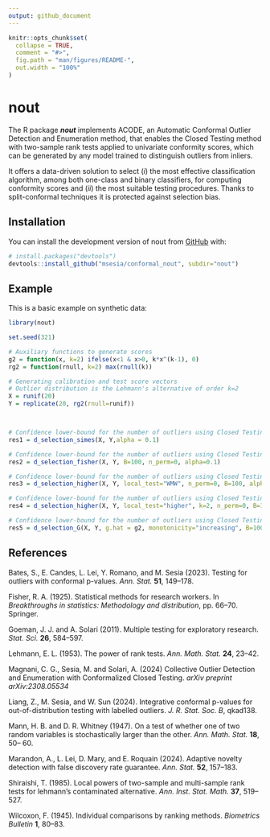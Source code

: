 ```yaml
---
output: github_document
---
```


<!-- README.md is generated from README.Rmd. Please edit that file -->

```r
knitr::opts_chunk$set(
  collapse = TRUE,
  comment = "#>",
  fig.path = "man/figures/README-",
  out.width = "100%"
)
```

# nout

<!-- badges: start -->
<!-- badges: end -->

The R package ***nout*** implements ACODE, an Automatic Conformal Outlier Detection and Enumeration method, that enables the Closed Testing method with two-sample rank tests applied to univariate conformity scores, which can be generated by any model trained to distinguish outliers from inliers. 

It offers a data-driven solution to select (*i*) the most effective classification algorithm, among both one-class and binary classifiers, for computing conformity scores and (*ii*) the most suitable testing procedures. Thanks to split-conformal techniques it is protected against selection bias.


## Installation

You can install the development version of nout from [GitHub](https://github.com/) with:

``` r
# install.packages("devtools")
devtools::install_github("msesia/conformal_nout", subdir="nout")
```

## Example

This is a basic example on synthetic data:

```r
library(nout)

set.seed(321)

# Auxiliary functions to generate scores
g2 = function(x, k=2) ifelse(x<1 & x>0, k*x^(k-1), 0)
rg2 = function(rnull, k=2) max(rnull(k))

# Generating calibration and test score vectors
# Outlier distribution is the Lehmann's alternative of order k=2
X = runif(20)
Y = replicate(20, rg2(rnull=runif))



# Confidence lower-bound for the number of outliers using Closed Testing with local Simes test
res1 = d_selection_simes(X, Y,alpha = 0.1)

# Confidence lower-bound for the number of outliers using Closed Testing with local Fisher's method
res2 = d_selection_fisher(X, Y, B=100, n_perm=0, alpha=0.1)

# Confidence lower-bound for the number of outliers using Closed Testing with local Wilcoxon sum-rank test 
res3 = d_selection_higher(X, Y, local_test="WMW", n_perm=0, B=100, alpha=0.1)

# Confidence lower-bound for the number of outliers using Closed Testing with local higher order Wilcoxon sum-rank test of order k=2
res4 = d_selection_higher(X, Y, local_test="higher", k=2, n_perm=0, B=100, alpha=0.1)

# Confidence lower-bound for the number of outliers using Closed Testing with local oracle Shiraishi test
res5 = d_selection_G(X, Y, g.hat = g2, monotonicity="increasing", B=100, alpha=0.1)

```


## References

Bates, S., E. Candes, L. Lei, Y. Romano, and M. Sesia (2023). Testing for outliers with conformal p-values. *Ann. Stat.* **51**, 149–178.

Fisher, R. A. (1925). Statistical methods for research workers. In *Breakthroughs in statistics: Methodology and distribution*, pp. 66–70. Springer.

Goeman, J. J. and A. Solari (2011). Multiple testing for exploratory research. *Stat. Sci.* **26**, 584–597.

Lehmann, E. L. (1953). The power of rank tests.  *Ann. Math. Stat.* **24**, 23–42.

Magnani, C. G., Sesia, M. and Solari, A. (2024) Collective Outlier Detection and Enumeration with Conformalized Closed Testing. *arXiv preprint arXiv:2308.05534*

Liang, Z., M. Sesia, and W. Sun (2024). Integrative conformal p-values for out-of-distribution testing with labelled outliers. *J. R. Stat. Soc. B*, qkad138. 

Mann, H. B. and D. R. Whitney (1947). On a test of whether one of two random variables is stochastically larger than the other. *Ann. Math. Stat.* **18**, 50– 60.

Marandon, A., L. Lei, D. Mary, and E. Roquain (2024). Adaptive novelty detection with false discovery rate guarantee. *Ann. Stat.* **52**, 157–183.

Shiraishi, T. (1985). Local powers of two-sample and multi-sample rank tests for lehmann’s contaminated alternative. *Ann. Inst. Stat. Math.* **37**, 519–527.

Wilcoxon, F. (1945). Individual comparisons by ranking methods. *Biometrics Bulletin* **1**, 80–83.

<!--You'll still need to render `README.Rmd` regularly, to keep `README.md` up-to-date. `devtools::build_readme()` is handy for this. You could also use GitHub Actions to re-render `README.Rmd` every time you push. An example workflow can be found here: <https://github.com/r-lib/actions/tree/v1/examples>. -->

<!-- You can also embed plots, for example: -->

<!-- ```{r pressure, echo = FALSE} -->
<!-- plot(pressure) -->
<!-- ``` -->

<!-- In that case, don't forget to commit and push the resulting figure files, so they display on GitHub and CRAN. -->
